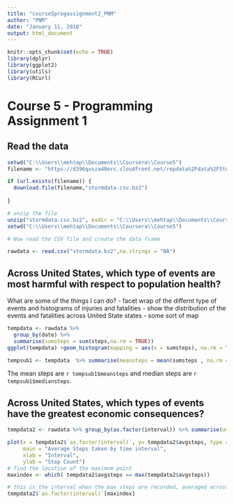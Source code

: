 ---
title: "course5progassignment2_PNM"
author: "PNM"
date: "January 11, 2018"
output: html_document
---
  
```{r setup, include=FALSE}
knitr::opts_chunk$set(echo = TRUE)
library(dplyr)
library(ggplot2)
library(utils)
library(RCurl)
```

# Course 5 - Programming Assignment 1 

## Read the data 

```{r}
setwd("C:\\Users\\mehtap\\Documents\\Coursera\\Course5")
filename <- "https://d396qusza40orc.cloudfront.net/repdata%2Fdata%2FStormData.csv.bz2"

if (url.exists(filename)) {
  download.file(filename,"stormdata.csv.bz2")
  
}

# unzip the file
unzip("stormdata.csv.bz2", exdir = "C:\\Users\\mehtap\\Documents\\Coursera\\Course5")
setwd("C:\\Users\\mehtap\\Documents\\Coursera\\Course5")

# Now read the CSV file and create the data frame

rawdata <- read.csv("stormdata.bz2",na.strings = "NA")
```

## Across United States, which type of events are most harmful with respect to population health?

What are some of the things I can do?
- facet wrap of the differnt type of events and histograms of injuries and fatalities
- show the distribution of the events and fatalities across United State states - some sort of map
```{r}
tempdata <- rawdata %>% 
  group_by(date) %>%
  summarise(sumsteps = sum(steps,na.rm = TRUE))
ggplot(tempdata) +geom_histogram(mapping = aes(x = sumsteps), na.rm = TRUE)

tempsub1 <- tempdata  %>% summarise(meansteps = mean(sumsteps , na.rm = T), mediansteps = median(sumsteps, na.rm = TRUE))

```

The mean steps are `r tempsub1$meansteps` and median steps are `r tempsub1$mediansteps`.


## Across United States, which types of events have the greatest economic consequences? 

```{r}
tempdata2 <- rawdata %>% group_by(as.factor(interval)) %>% summarise(avgsteps = mean(steps, na.rm = TRUE))

plot(x = tempdata2$`as.factor(interval)`, y= tempdata2$avgsteps, type = "l",
     main = "Average Steps taken by time interval",
     xlab = "Interval",
     ylab = "Step Count")
# find the location of the maximum point
maxindex <- which( tempdata2$avgsteps == max(tempdata2$avgsteps))

# this is the interval when the max steps are recorded, averaged across all days 
tempdata2$`as.factor(interval)`[maxindex]
```


